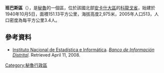 '''班巴斯區'''（{{lang-es|Distrito de Bambas}}），是[[秘魯|秘魯]]的一個區，位於該國北部[[安卡什大區|安卡什大區]]的[[科龍戈省|科龍戈省]]，始建於1940年10月5日，面積151.13平方公里，海拔高度2,975米，2005年人口513，人口密度為每平方公里3.4人。

==參考資料==
*{{es icon}} [[Instituto_Nacional_de_Estadística_e_Informática|Instituto Nacional de Estadística e Informática]]. ''[https://web.archive.org/web/20080423164200/http://desa.inei.gob.pe/mapas/bid/ Banco de Información Distrital]''. Retrieved April 11, 2008.

{{coord|8|36|S|78|00|W|type:adm3rd_source:kolossus-itwiki|display=title}}

{{Peru-geo-stub}}
[[Category:秘魯行政區|Category:秘魯行政區]]